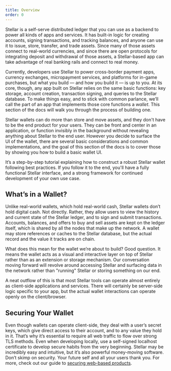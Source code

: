 ```yaml
---
title: Overview
order: 0
---
```


Stellar is a self-serve distributed ledger that you can use as a backend to power all kinds of apps and services. It has built-in logic for creating accounts, signing transactions, and tracking balances, and anyone can use it to issue, store, transfer, and trade assets. Since many of those assets connect to real-world currencies, and since there are open protocols for integrating deposit and withdrawal of those assets, a Stellar-based app can take advantage of real banking rails and connect to real money.

Currently, developers use Stellar to power cross-border payment apps, currency exchanges, micropayment services, and platforms for in-game purchases, but what you build — and how you build it — is up to you. At its core, though, any app built on Stellar relies on the same basic functions: key storage, account creation, transaction signing, and queries to the Stellar database. To make things easy, and to stick with common parlance, we’ll call the part of an app that implements those core functions a _wallet_. This section of the docs will walk you through the process of building one.

Stellar wallets can do more than store and move assets, and they don't have to be the end product for your users. They can be front and center in an application, or function invisibly in the background without revealing anything about Stellar to the end user. However you decide to surface the UI of the wallet, there are several basic considerations and common implementations, and the goal of this section of the docs is to cover those by showing you how to build a basic wallet UI.

It’s a step-by-step tutorial explaining how to construct a robust Stellar wallet following best practices. If you follow it to the end, you'll have a fully functional Stellar interface, and a strong framework for continued development of your own use case.

## What’s in a Wallet?

Unlike real-world wallets, which hold real-world cash, Stellar wallets don’t hold digital cash. Not directly. Rather, they allow users to view the history and current state of the Stellar ledger, and to sign and submit transactions. Accounts, balances, and offers to buy and sell assets are kept on the ledger itself, which is shared by all the nodes that make up the network. A wallet may store references or caches to the Stellar database, but the actual record and the value it tracks are on chain.

What does this mean for the wallet we’re about to build? Good question. It means the wallet acts as a visual and interactive layer on top of Stellar rather than as an extension or storage mechanism. Our conversation moving forward will revolve around accessing Stellar and surfacing data in the network rather than "running" Stellar or storing something on our end.

A neat outflow of this is that most Stellar tools can operate almost entirely as client-side applications and services. There will certainly be server-side logic specific to your app, but the actual wallet interactions can operate openly on the client/browser.

## Securing Your Wallet

Even though wallets can operate client-side, they deal with a user’s secret keys, which give direct access to their account, and to any value they hold in it. That’s why it’s essential to require all web traffic to flow over strong TLS methods. Even when developing locally, use a self-signed localhost certificate to develop secure habits from the very beginning. Stellar may be incredibly easy and intuitive, but it’s also powerful money-moving software. Don’t skimp on security. Your future self and all your users thank you. For more, check out our guide to [securing web-based products][1].

[1]: https://www.stellar.org/developers/guides/walkthroughs/securing-web-projects.html
